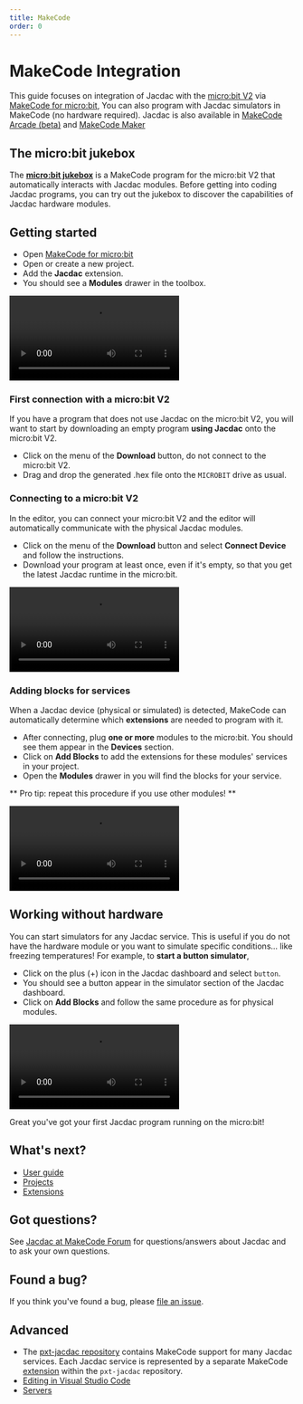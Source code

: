 ```yaml
---
title: MakeCode
order: 0
---
```


# MakeCode Integration

This guide focuses on integration of Jacdac with the 
[micro:bit V2](/devices/microbit-educational-foundation/microbitv2/) via [MakeCode for micro:bit](https://makecode.microbit.org/), 
You can also program with Jacdac simulators in MakeCode (no hardware required). Jacdac is also
available in [MakeCode Arcade (beta)](https://arcade.makecode.com/beta/) and [MakeCode Maker](https://maker.makecode.com/)

## The micro:bit jukebox

The **[micro:bit jukebox](/clients/makecode/microbit-jukebox/)** is a MakeCode program
for the micro:bit V2 that automatically interacts with Jacdac modules.
Before getting into coding Jacdac programs, you can try out the jukebox to
discover the capabilities of Jacdac hardware modules.

## Getting started

-   Open [MakeCode for micro:bit](https://makecode.microbit.org/)
-   Open or create a new project.
-   Add the **Jacdac** extension.
-   You should see a **Modules** drawer in the toolbox.

<Video
    label="Adding the Jacdac extension in MakeCode for micro:bit"
    src="addjacdac"
/>

### First connection with a micro:bit V2

If you have a program that does not use Jacdac on the micro:bit V2, you will want to start
by downloading an empty program **using Jacdac** onto the micro:bit V2.

-   Click on the menu of the **Download** button, do not connect to the micro:bit V2.
-   Drag and drop the generated .hex file onto the `MICROBIT` drive as usual.

### Connecting to a micro:bit V2

In the editor, you can connect your micro:bit V2 and the editor will automatically communicate with the physical Jacdac modules.

-   Click on the menu of the **Download** button and select **Connect Device** and follow the instructions.
-   Download your program at least once, even if it's empty, so that you get the latest Jacdac runtime in the micro:bit.

<Video
    label="Connect to a physical micro:bit"
    src="connectmicrobit"
/>

### Adding blocks for services

When a Jacdac device (physical or simulated) is detected, MakeCode can automatically determine which **extensions** are needed to program with it.

-   After connecting, plug **one or more** modules to the micro:bit. You should see them appear in the **Devices** section.
-   Click on **Add Blocks** to add the extensions for these modules' services in your project.
-   Open the **Modules** drawer in you will find the blocks for your service.

** Pro tip: repeat this procedure if you use other modules! **

<Video
    label="Add Jacdac button extension in MakeCode"
    src="addmodule"
/>

## Working without hardware

You can start simulators for any Jacdac service. This is useful if you do not have the hardware module 
or you want to simulate specific conditions... like freezing temperatures! For example, to **start a button simulator**,

-   Click on the plus (+) icon in the Jacdac dashboard and select `button`.
-   You should see a button appear in the simulator section of the Jacdac dashboard.
-   Click on **Add Blocks** and follow the same procedure as for physical modules.

<Video
    label="Add Jacdac button extension from simulator"
    src="addbutton"
/>

Great you've got your first Jacdac program running on the micro:bit!

## What's next?

-   [User guide](/clients/makecode/user-guide/)
-   [Projects](/clients/makecode/projects/)
-   [Extensions](/clients/makecode/extensions/)

## Got questions?

See [Jacdac at MakeCode Forum](https://forum.makecode.com/c/jacdac/) for questions/answers about Jacdac and to ask your own questions.

## Found a bug?

If you think you've found a bug, please [file an issue](https://github.com/microsoft/jacdac/issues).

## Advanced

-   The [pxt-jacdac repository](https://github.com/microsoft/pxt-jacdac) contains MakeCode support for many Jacdac services. Each Jacdac service is represented by a separate MakeCode [extension](./makecode/extensions) within the `pxt-jacdac` repository.
-   [Editing in Visual Studio Code](/clients/makecode/code/)
-   [Servers](/clients/makecode/servers/)
